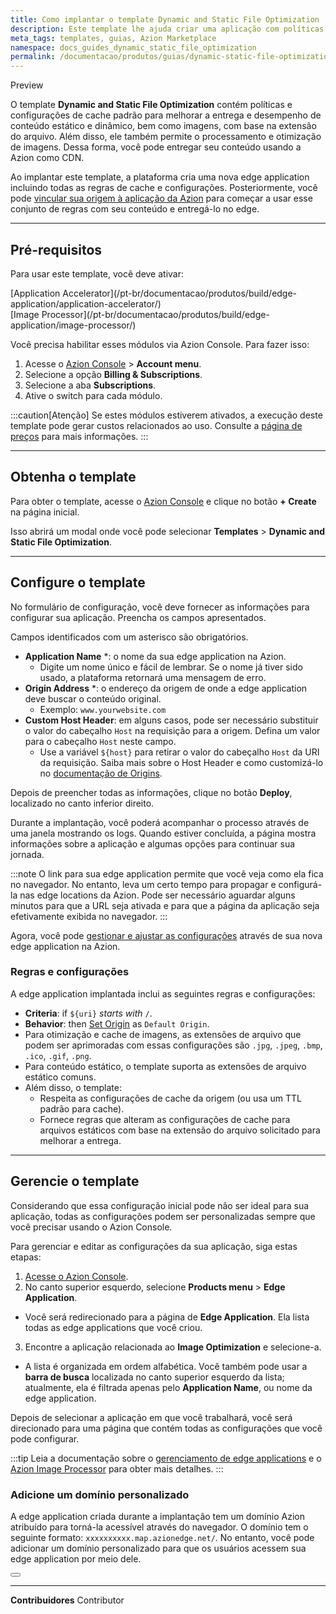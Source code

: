 ```yaml
---
title: Como implantar o template Dynamic and Static File Optimization
description: Este template lhe ajuda criar uma aplicação com políticas de cache padrão para melhorar a entrega do seu conteúdo.
meta_tags: templates, guias, Azion Marketplace
namespace: docs_guides_dynamic_static_file_optimization
permalink: /documentacao/produtos/guias/dynamic-static-file-optimization-template/
---
```



<Badge variant="accent">
Preview
</Badge>

O template **Dynamic and Static File Optimization** contém políticas e configurações de cache padrão para melhorar a entrega e desempenho de conteúdo estático e dinâmico, bem como imagens, com base na extensão do arquivo. Além disso, ele também permite o processamento e otimização de imagens. Dessa forma, você pode entregar seu conteúdo usando a Azion como CDN.

Ao implantar este template, a plataforma cria uma nova edge application incluindo todas as regras de cache e configurações. Posteriormente, você pode [vincular sua origem à aplicação da Azion](#adicione-um-dominio-personalizado) para começar a usar esse conjunto de regras com seu conteúdo e entregá-lo no edge.

---

## Pré-requisitos

Para usar este template, você deve ativar:

<Badge>
[Application Accelerator](/pt-br/documentacao/produtos/build/edge-application/application-accelerator/)
</Badge>
<br/>
<Badge>
[Image Processor](/pt-br/documentacao/produtos/build/edge-application/image-processor/)
</Badge>

Você precisa habilitar esses módulos via Azion Console. Para fazer isso:

1. Acesse o [Azion Console](/pt-br/documentacao/produtos/guias/como-acessar-o-rtm/) > **Account menu**.
2. Selecione a opção **Billing & Subscriptions**.
3. Selecione a aba **Subscriptions**.
4. Ative o switch para cada módulo.

:::caution[Atenção]
Se estes módulos estiverem ativados, a execução deste template pode gerar custos relacionados ao uso. Consulte a [página de preços](/pt-br/documentacao/produtos/precos/) para mais informações.
:::

---

## Obtenha o template

Para obter o template, acesse o [Azion Console](/pt-br/documentacao/produtos/guias/como-acessar-o-rtm/) e clique no botão **+ Create** na página inicial.

Isso abrirá um modal onde você pode selecionar **Templates** > **Dynamic and Static File Optimization**.

---

## Configure o template

No formulário de configuração, você deve fornecer as informações para configurar sua aplicação. Preencha os campos apresentados.

Campos identificados com um asterisco são obrigatórios.

- **Application Name** *: o nome da sua edge application na Azion.
    - Digite um nome único e fácil de lembrar. Se o nome já tiver sido usado, a plataforma retornará uma mensagem de erro.
- **Origin Address** *: o endereço da origem de onde a edge application deve buscar o conteúdo original.
    - Exemplo: `www.yourwebsite.com`
- **Custom Host Header**: em alguns casos, pode ser necessário substituir o valor do cabeçalho `Host` na requisição para a origem. Defina um valor para o cabeçalho `Host` neste campo.
    - Use a variável `${host}` para retirar o valor do cabeçalho `Host` da URI da requisição. Saiba mais sobre o Host Header e como customizá-lo no [documentação de Origins](/pt-br/documentacao/produtos/build/edge-application/origins/#host-header).

Depois de preencher todas as informações, clique no botão **Deploy**, localizado no canto inferior direito.

Durante a implantação, você poderá acompanhar o processo através de uma janela mostrando os logs. Quando estiver concluída, a página mostra informações sobre a aplicação e algumas opções para continuar sua jornada.

:::note
O link para sua edge application permite que você veja como ela fica no navegador. No entanto, leva um certo tempo para propagar e configurá-la nas edge locations da Azion. Pode ser necessário aguardar alguns minutos para que a URL seja ativada e para que a página da aplicação seja efetivamente exibida no navegador.
:::

Agora, você pode [gestionar e ajustar as configurações](#gerencie-o-template) através de sua nova edge application na Azion.

### Regras e configurações

A edge application implantada inclui as seguintes regras e configurações:

- **Criteria**: if `${uri}` *starts with* `/`.
- **Behavior**: then [Set Origin](/pt-br/documentacao/produtos/build/edge-application/rules-engine/#set-origin) as `Default Origin`.
- Para otimização e cache de imagens, as extensões de arquivo que podem ser aprimoradas com essas configurações são `.jpg`, `.jpeg`, `.bmp`, `.ico`, `.gif`, `.png`. 
- Para conteúdo estático, o template suporta as extensões de arquivo estático comuns. 
- Além disso, o template:
    - Respeita as configurações de cache da origem (ou usa um TTL padrão para cache).
    - Fornece regras que alteram as configurações de cache para arquivos estáticos com base na extensão do arquivo solicitado para melhorar a entrega.

---

## Gerencie o template

Considerando que essa configuração inicial pode não ser ideal para sua aplicação, todas as configurações podem ser personalizadas sempre que você precisar usando o Azion Console.

Para gerenciar e editar as configurações da sua aplicação, siga estas etapas:

1. [Acesse o Azion Console](https://console.azion.com/).
2. No canto superior esquerdo, selecione **Products menu** > **Edge Application**.
- Você será redirecionado para a página de **Edge Application**. Ela lista todas as edge applications que você criou.
3. Encontre a aplicação relacionada ao **Image Optimization** e selecione-a.
- A lista é organizada em ordem alfabética. Você também pode usar a **barra de busca** localizada no canto superior esquerdo da lista; atualmente, ela é filtrada apenas pelo **Application Name**, ou nome da edge application.

Depois de selecionar a aplicação em que você trabalhará, você será direcionado para uma página que contém todas as configurações que você pode configurar.

:::tip
Leia a documentação sobre o [gerenciamento de edge applications](/pt-br/documentacao/produtos/build/edge-application/primeiros-passos/) e o [Azion Image Processor](/pt-br/documentacao/produtos/guias/cache-settings/) para obter mais detalhes.
:::

### Adicione um domínio personalizado

A edge application criada durante a implantação tem um domínio Azion atribuído para torná-la acessível através do navegador. O domínio tem o seguinte formato: `xxxxxxxxxx.map.azionedge.net/`. No entanto, você pode adicionar um domínio personalizado para que os usuários acessem sua edge application por meio dele.


<Button href="/pt-br/documentacao/produtos/guias/configurar-dominio/" text="consulte o guia para configurar domínios" variant="secondary">

</Button>

---


**Contribuidores** <ContributorList>Contributor</ContributorList>
